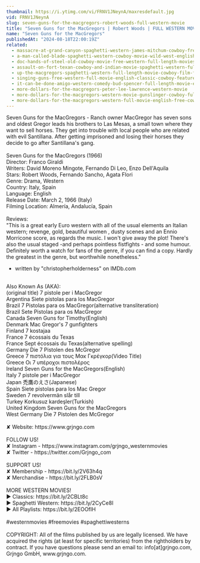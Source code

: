 ```yaml
---
thumbnail: https://i.ytimg.com/vi/FRNV1JNeynA/maxresdefault.jpg
vid: FRNV1JNeynA
slug: seven-guns-for-the-macgregors-robert-woods-full-western-movie
title: "Seven Guns for the MacGregors | Robert Woods | FULL WESTERN MOVIE"
name: "Seven Guns for the MacGregors"
publishedAt: "2024-08-18T22:00:19Z"
related:
  - massacre-at-grand-canyon-spaghetti-western-james-mitchum-cowboy-free-westerns
  - a-man-called-blade-spaghetti-western-cowboy-movie-wild-west-english
  - doc-hands-of-steel-old-cowboy-movie-free-western-full-length-movies-free-youtube-movie
  - assault-on-fort-texan-cowboy-and-indian-movie-spaghetti-western-full-movie-western-movies
  - up-the-macgregors-spaghetti-western-full-length-movie-cowboy-film-free-western-movie
  - singing-guns-free-western-full-movie-english-classic-cowboy-feature-film
  - it-can-be-done-amigo-western-comedy-bud-spencer-full-length-movie-english-free-full-movies
  - more-dollars-for-the-macgregors-peter-lee-lawrence-western-movie
  - more-dollars-for-the-macgregors-western-movie-gunslinger-cowboy-full-length
  - more-dollars-for-the-macgregors-western-full-movie-english-free-cowboy-film
---
```


Seven Guns for the MacGregors - Ranch owner MacGregor has seven sons and oldest Gregor leads his brothers to Las Mesas, a small town where they want to sell horses. They get into trouble with local people who are related with evil Santillana. After getting imprisoned and losing their horses they decide to go after Santillana's gang.<br />
<br />
Seven Guns for the MacGregors (1966)<br />
Director: Franco Giraldi<br />
Writers: David Moreno Mingote, Fernando Di Leo, Enzo Dell'Aquila<br />
Stars: Robert Woods, Fernando Sancho, Agata Flori<br />
Genre: Drama, Western<br />
Country: Italy, Spain<br />
Language: English<br />
Release Date: March 2, 1966 (Italy)<br />
Filming Location: Almería, Andalucía, Spain<br />
<br />
Reviews:<br />
"This is a great early Euro western with all of the usual elements an Italian western; revenge, gold, beautiful women , dusty scenes and an Ennio Morricone score, as regards the music. I won't give away the plot! There's also the usual staged -and perhaps pointless fistfights - and some humour. Definitely worth a watch for fans of the genre, if you can find a copy. Hardly the greatest in the genre, but worthwhile nonetheless."<br />
- written by "christopherholderness" on IMDb.com<br />
<br />
Also Known As (AKA):<br />
(original title) 7 pistole per i MacGregor<br />
Argentina Siete pistolas para los MacGregor<br />
Brazil 7 Pistolas para os MacGregor(alternative transliteration)<br />
Brazil Sete Pistolas para os MacGregor<br />
Canada Seven Guns for Timothy(English)<br />
Denmark Mac Gregor's 7 gunfighters<br />
Finland 7 kostajaa<br />
France 7 écossais du Texas<br />
France Sept écossais du Texas(alternative spelling)<br />
Germany Die 7 Pistolen des McGregor<br />
Greece 7 πιστόλια για τους Μακ Γκρέγκορ(Video Title)<br />
Greece Οι 7 υπέροχοι πιστολέρος<br />
Ireland Seven Guns for the MacGregors(English)<br />
Italy 7 pistole per i MacGregor<br />
Japan 禿鷹のえさ(Japanese)<br />
Spain Siete pistolas para los Mac Gregor<br />
Sweden 7 revolvermän slår till<br />
Turkey Korkusuz kardeşler(Turkish)<br />
United Kingdom Seven Guns for the MacGregors<br />
West Germany Die 7 Pistolen des McGregor<br />
<br />
✘ Website: https://www.grjngo.com<br />
<br />
FOLLOW US!<br />
✘ Instagram - https://www.instagram.com/grjngo_westernmovies<br />
✘ Twitter - https://twitter.com/Grjngo_com<br />
<br />
SUPPORT US!<br />
✘ Membership - https://bit.ly/2V63h4q<br />
✘ Merchandise - https://bit.ly/2FLB0sV<br />
<br />
MORE WESTERN MOVIES! <br />
► Classics: https://bit.ly/2CBLt8c <br />
► Spaghetti Western: https://bit.ly/2CyCe8I <br />
► All Playlists: https://bit.ly/2EOOfIH <br />
<br />
#westernmovies #freemovies #spaghettiwesterns<br />
<br />
COPYRIGHT: All of the films published by us are legally licensed. We have acquired the rights (at least for specific territories) from the rightholders by contract. If you have questions please send an email to: info[at]grjngo.com, Grjngo GmbH, www.grjngo.com.